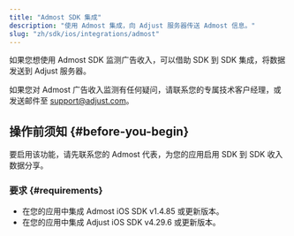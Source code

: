 ```yaml
---
title: "Admost SDK 集成"
description: "使用 Admost 集成，向 Adjust 服务器传送 Admost 信息。"
slug: "zh/sdk/ios/integrations/admost"
---
```


如果您想使用 Admost SDK 监测广告收入，可以借助 SDK 到 SDK 集成，将数据发送到 Adjust 服务器。

<Callout type="note">

如果您对 Admost 广告收入监测有任何疑问，请联系您的专属技术客户经理，或发送邮件至 [support@adjust.com](mailto:support@adjust.com)。

</Callout>

## 操作前须知 {#before-you-begin}

要启用该功能，请先联系您的 Admost 代表，为您的应用启用 SDK 到 SDK 收入数据分享。

### 要求 {#requirements}

-  在您的应用中集成 Admost iOS SDK v1\.4\.85 或更新版本。
-  在您的应用中集成 Adjust iOS SDK v4\.29\.6 或更新版本。
